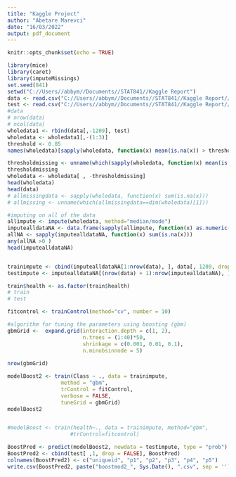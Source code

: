 ```yaml
---
title: "Kaggle Project"
author: "Abetare Marevci"
date: "16/03/2022"
output: pdf_document
---
```


```r
knitr::opts_chunk$set(echo = TRUE)
```

```r
library(mice)
library(caret)
library(imputeMissings)
set.seed(841)
setwd("C://Users//abbym//Documents//STAT841//Kaggle Report")
data <- read.csv("C://Users//abbym//Documents//STAT841//Kaggle Report//train.csv")
test <- read.csv("C://Users//abbym//Documents//STAT841//Kaggle Report//test.csv")
#data
# nrow(data)
# ncol(data)
wholedata1 <- rbind(data[,-1209], test)
wholedata <- wholedata1[,-(1:3)]
threshold <- 0.85
names(wholedata)[sapply(wholedata, function(x) mean(is.na(x)) > threshold)]

thresholdmissing <- unname(which(sapply(wholedata, function(x) mean(is.na(x)) > threshold)))
thresholdmissing
wholedata <- wholedata[ , -thresholdmissing]
head(wholedata)
head(data)
# allmissingdata <- sapply(wholedata, function(x) sum(is.na(x)))
# allmissing <- unname(which(allmissingdata==dim(wholedata)[1]))

#imputing on all of the data
allimpute <- impute(wholedata, method="median/mode")
imputealldataNA <- data.frame(sapply(allimpute, function(x) as.numeric(as.character(x))))
allNA <- sapply(imputealldataNA, function(x) sum(is.na(x)))
any(allNA >0 )
head(imputealldataNA)


trainimpute <- cbind(imputealldataNA[1:nrow(data), ], data[, 1209, drop = FALSE])
testimpute <- imputealldataNA[(nrow(data) + 1):nrow(imputealldataNA), ]

train$health <- as.factor(train$health)
# train
# test

fitcontrol <- trainControl(method="cv", number = 10)

#algorithm for tuning the parameters using boosting (gbm)
gbmGrid <-  expand.grid(interaction.depth = c(1, 2), 
                        n.trees = (1:40)*50, 
                        shrinkage = c(0.001, 0.01, 0.1),
                        n.minobsinnode = 5)
                        
nrow(gbmGrid)

modelBoost2 <- train(Class ~ ., data = trainimpute, 
                 method = "gbm", 
                 trControl = fitControl, 
                 verbose = FALSE, 
                 tuneGrid = gbmGrid)
modelBoost2


#modelBoost <- train(health~., data = trainimpute, method="gbm", 
                    #trControl=fitcontrol)

BoostPred <- predict(modelBoost2, newdata = testimpute, type = "prob")
BoostPred2 <- cbind(test[ ,1, drop = FALSE], BoostPred)
colnames(BoostPred2) <- c("uniqueid", "p1", "p2", "p3", "p4", "p5")
write.csv(BoostPred2, paste("boostmod2_", Sys.Date(), ".csv", sep = ''))

```



